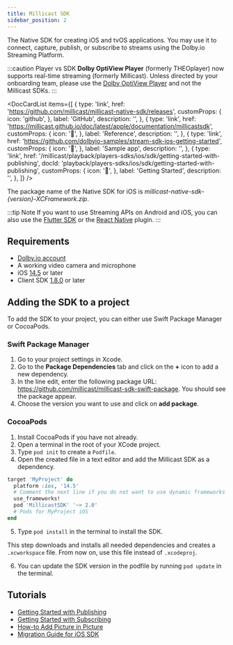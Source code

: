 ```yaml
---
title: Millicast SDK
sidebar_position: 2
---
```


The Native SDK for creating iOS and tvOS applications. You may use it to connect, capture, publish, or subscribe to streams using the Dolby.io Streaming Platform.

:::caution Player vs SDK
**Dolby OptiView Player** (formerly THEOplayer) now supports real-time streaming (formerly Millicast). Unless directed by your onboarding team, please use the [Dolby OptiView Player](../player/index.mdx) and not the Millicast SDKs.
:::


<DocCardList
  items={[
    {
      type: 'link',
      href: 'https://github.com/millicast/millicast-native-sdk/releases',
      customProps: {
        icon: 'github',
      },
      label: 'GitHub',
      description: '',
    },
    {
      type: 'link',
      href: 'https://millicast.github.io/doc/latest/apple/documentation/millicastsdk',
      customProps: {
        icon: '📖',
      },
      label: 'Reference',
      description: '',
    },
    {
      type: 'link',
      href: 'https://github.com/dolbyio-samples/stream-sdk-ios-getting-started',
      customProps: {
        icon: '📱',
      },
      label: 'Sample app',
      description: '',
    },
    {
      type: 'link',
      href: '/millicast/playback/players-sdks/ios/sdk/getting-started-with-publishing',
      docId: 'playback/players-sdks/ios/sdk/getting-started-with-publishing',
      customProps: {
        icon: '🚀',
      },
      label: 'Getting Started',
      description: '',
    },
  ]}
/>

The package name of the Native SDK for iOS is _millicast-native-sdk-\{version\}-XCFramework.zip_.

:::tip Note
If you want to use Streaming APIs on Android and iOS, you can also use the [Flutter SDK](/millicast/playback/players-sdks/flutter/index.mdx) or the [React Native](/millicast/playback/players-sdks/react-native/index.mdx) plugin.
:::

## Requirements

- [Dolby.io account](https://streaming.dolby.io)
- A working video camera and microphone
- iOS [14.5](https://support.apple.com/en-us/HT211808) or later
- Client SDK [1.8.0](https://github.com/millicast/millicast-native-sdk/releases) or later

## Adding the SDK to a project

To add the SDK to your project, you can either use Swift Package Manager or CocoaPods.

### Swift Package Manager

1. Go to your project settings in Xcode.
2. Go to the **Package Dependencies** tab and click on the **+** icon to add a new dependency.
3. In the line edit, enter the following package URL: https://github.com/millicast/millicast-sdk-swift-package. You should see the package appear.
4. Choose the version you want to use and click on **add package**.

### CocoaPods

1. Install CocoaPods if you have not already.
2. Open a terminal in the root of your XCode project.
3. Type `pod init` to create a `Podfile`.
4. Open the created file in a text editor and add the Millicast SDK as a dependency.

```ruby
target 'MyProject' do
  platform :ios, '14.5'
  # Comment the next line if you do not want to use dynamic frameworks
  use_frameworks!
  pod 'MillicastSDK' '~> 2.0'
  # Pods for MyProject iOS
end
```

5. Type `pod install` in the terminal to install the SDK.

This step downloads and installs all needed dependencies and creates a `.xcworkspace` file. From now on, use this file instead of `.xcodeproj`.

6. You can update the SDK version in the podfile by running `pod update` in the terminal.

## Tutorials

- [Getting Started with Publishing](getting-started-with-publishing.md)
- [Getting Started with Subscribing](getting-started-with-subscribing.md)
- [How-to Add Picture in Picture](how-to-add-picture-in-picture.mdx)
- [Migration Guide for iOS SDK](sdk-migration-guide.mdx)
